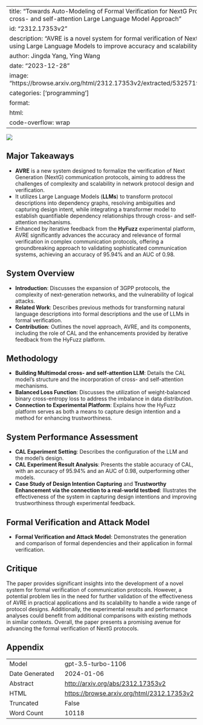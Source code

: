
---
title: "Towards Auto-Modeling of Formal Verification for NextG Protocols: A Multimodal cross- and self-attention Large Language Model Approach"
id: "2312.17353v2"
description: "AVRE is a novel system for formal verification of Next Generation protocols, using Large Language Models to improve accuracy and scalability."
author: Jingda Yang, Ying Wang
date: "2023-12-28"
image: "https://browse.arxiv.org/html/2312.17353v2/extracted/5325719/Figure/system_avre.png"
categories: ['programming']
format:
  html:
    code-overflow: wrap
---

![](https://browse.arxiv.org/html/2312.17353v2/extracted/5325719/Figure/system_avre.png)

## Major Takeaways
- **AVRE** is a new system designed to formalize the verification of Next Generation (NextG) communication protocols, aiming to address the challenges of complexity and scalability in network protocol design and verification.
- It utilizes Large Language Models (**LLMs**) to transform protocol descriptions into dependency graphs, resolving ambiguities and capturing design intent, while integrating a transformer model to establish quantifiable dependency relationships through cross- and self-attention mechanisms.
- Enhanced by iterative feedback from the **HyFuzz** experimental platform, AVRE significantly advances the accuracy and relevance of formal verification in complex communication protocols, offering a groundbreaking approach to validating sophisticated communication systems, achieving an accuracy of 95.94% and an AUC of 0.98.


## System Overview
- **Introduction**: Discusses the expansion of 3GPP protocols, the complexity of next-generation networks, and the vulnerability of logical attacks.
- **Related Work**: Describes previous methods for transforming natural language descriptions into formal descriptions and the use of LLMs in formal verification.
- **Contribution**: Outlines the novel approach, AVRE, and its components, including the role of CAL and the enhancements provided by iterative feedback from the HyFuzz platform.


## Methodology
- **Building Multimodal cross- and self-attention LLM**: Details the CAL model’s structure and the incorporation of cross- and self-attention mechanisms.
- **Balanced Loss Function**: Discusses the utilization of weight-balanced binary cross-entropy loss to address the imbalance in data distribution.
- **Connection to Experimental Platform**: Explains how the HyFuzz platform serves as both a means to capture design intention and a method for enhancing trustworthiness.


## System Performance Assessment
- **CAL Experiment Setting**: Describes the configuration of the LLM and the model’s design.
- **CAL Experiment Result Analysis**: Presents the stable accuracy of CAL, with an accuracy of 95.94% and an AUC of 0.98, outperforming other models.
- **Case Study of Design Intention Capturing** and **Trustworthy Enhancement via the connection to a real-world testbed**: Illustrates the effectiveness of the system in capturing design intentions and improving trustworthiness through experimental feedback.


## Formal Verification and Attack Model
- **Formal Verification and Attack Model**: Demonstrates the generation and comparison of formal dependencies and their application in formal verification.


## Critique
The paper provides significant insights into the development of a novel system for formal verification of communication protocols. However, a potential problem lies in the need for further validation of the effectiveness of AVRE in practical applications and its scalability to handle a wide range of protocol designs. Additionally, the experimental results and performance analyses could benefit from additional comparisons with existing methods in similar contexts. Overall, the paper presents a promising avenue for advancing the formal verification of NextG protocols.

## Appendix

|          |          |
|----------|----------|
| Model     | gpt-3.5-turbo-1106       |
| Date Generated     | 2024-01-06       |
| Abstract | [http://arxiv.org/abs/2312.17353v2](http://arxiv.org/abs/2312.17353v2)        |
| HTML     | [https://browse.arxiv.org/html/2312.17353v2](https://browse.arxiv.org/html/2312.17353v2)       |
| Truncated       | False       |
| Word Count       | 10118       |